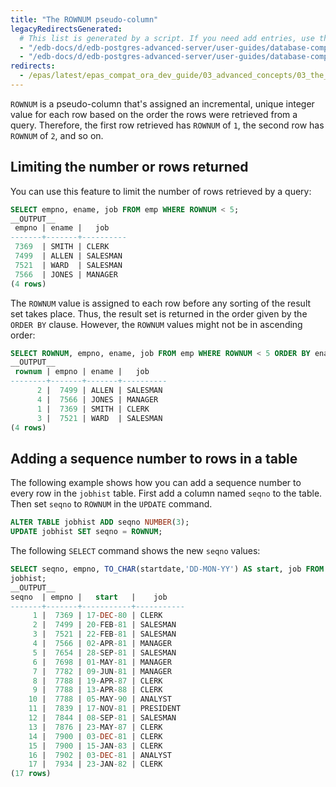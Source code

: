 ```yaml
---
title: "The ROWNUM pseudo-column"
legacyRedirectsGenerated:
  # This list is generated by a script. If you need add entries, use the `legacyRedirects` key.
  - "/edb-docs/d/edb-postgres-advanced-server/user-guides/database-compatibility-for-oracle-developers-guide/9.6/Database_Compatibility_for_Oracle_Developers_Guide_v9.6.1.020.html"
  - "/edb-docs/d/edb-postgres-advanced-server/user-guides/database-compatibility-for-oracle-developers-guide/9.5/Database_Compatibility_for_Oracle_Developers_Guide.1.020.html"
redirects:
  - /epas/latest/epas_compat_ora_dev_guide/03_advanced_concepts/03_the_rownum_pseudo_column/ #generated for docs/epas/reorg-role-use-case-mode
---
```


<div id="the_rownum_pseudo_column" class="registered_link"></div>

`ROWNUM` is a pseudo-column that's assigned an incremental, unique integer value for each row based on the order the rows were retrieved from a query. Therefore, the first row retrieved has `ROWNUM` of `1`, the second row has `ROWNUM` of `2`, and so on.

## Limiting the number or rows returned

You can use this feature to limit the number of rows retrieved by a query:

```sql
SELECT empno, ename, job FROM emp WHERE ROWNUM < 5;
__OUTPUT__
 empno | ename |   job
-------+-------+----------
 7369  | SMITH | CLERK
 7499  | ALLEN | SALESMAN
 7521  | WARD  | SALESMAN
 7566  | JONES | MANAGER
(4 rows)
```

The `ROWNUM` value is assigned to each row before any sorting of the result set takes place. Thus, the result set is returned in the order given by the `ORDER BY` clause. However, the `ROWNUM` values might not be in ascending order:

```sql
SELECT ROWNUM, empno, ename, job FROM emp WHERE ROWNUM < 5 ORDER BY ename;
__OUTPUT__
 rownum | empno | ename |   job
--------+-------+-------+----------
      2 |  7499 | ALLEN | SALESMAN
      4 |  7566 | JONES | MANAGER
      1 |  7369 | SMITH | CLERK
      3 |  7521 | WARD  | SALESMAN
(4 rows)
```
## Adding a sequence number to rows in a table

The following example shows how you can add a sequence number to every row in the `jobhist` table. First add a column named `seqno` to the table. Then set `seqno` to `ROWNUM` in the `UPDATE` command.

```sql
ALTER TABLE jobhist ADD seqno NUMBER(3);
UPDATE jobhist SET seqno = ROWNUM;
```

The following `SELECT` command shows the new `seqno` values:

```sql
SELECT seqno, empno, TO_CHAR(startdate,'DD-MON-YY') AS start, job FROM
jobhist;
__OUTPUT__
seqno  | empno |   start   |    job
-------+-------+-----------+-----------
     1 |  7369 | 17-DEC-80 | CLERK
     2 |  7499 | 20-FEB-81 | SALESMAN
     3 |  7521 | 22-FEB-81 | SALESMAN
     4 |  7566 | 02-APR-81 | MANAGER
     5 |  7654 | 28-SEP-81 | SALESMAN
     6 |  7698 | 01-MAY-81 | MANAGER
     7 |  7782 | 09-JUN-81 | MANAGER
     8 |  7788 | 19-APR-87 | CLERK
     9 |  7788 | 13-APR-88 | CLERK
    10 |  7788 | 05-MAY-90 | ANALYST
    11 |  7839 | 17-NOV-81 | PRESIDENT
    12 |  7844 | 08-SEP-81 | SALESMAN
    13 |  7876 | 23-MAY-87 | CLERK
    14 |  7900 | 03-DEC-81 | CLERK
    15 |  7900 | 15-JAN-83 | CLERK
    16 |  7902 | 03-DEC-81 | ANALYST
    17 |  7934 | 23-JAN-82 | CLERK
(17 rows)
```
